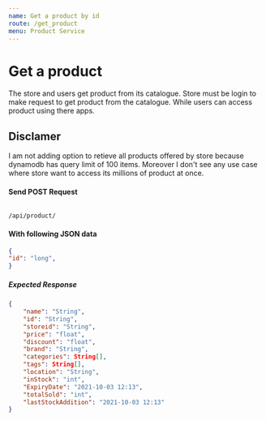 ```yaml
---
name: Get a product by id
route: /get_product
menu: Product Service
---
```


# Get a product
The store and users get product from its catalogue. Store must be login to make request to get product from the catalogue. While users can access product using there apps.

## Disclamer
I am not adding option to retieve all products offered by store because dynamodb has query limit of 100 items. Moreover I don't see any use case where store want to access its millions of product at once. 

#### Send POST Request 
<Code>
/api/product/
</Code>

#### With following JSON data
```json
{
"id": "long",
}
```

##### Expected Response
```json
{
    "name": "String",
    "id": "String",
    "storeid": "String",
    "price": "float",
    "discount": "float",
    "brand": "String",
    "categories": String[],
    "tags": String[],
    "location": "String",
    "inStock": "int",
    "ExpiryDate": "2021-10-03 12:13",
    "totalSold": "int",
    "lastStockAddition": "2021-10-03 12:13"
}
```
